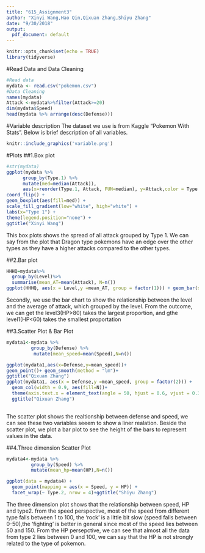 ```yaml
---
title: "615_Assignment3"
author: "Xinyi Wang,Hao Qin,Qixuan Zhang,Shiyu Zhang"
date: "9/30/2018"
output:
  pdf_document: default
---
```


```r
knitr::opts_chunk$set(echo = TRUE)
library(tidyverse)
```

#Read Data and Data Cleaning 
```r
#Read data
mydata <- read.csv("pokemon.csv")
#Data Cleaning 
names(mydata)
Attack <-mydata%>%filter(Attack>=20)
dim(mydata$Speed)
head(mydata %>% arrange(desc(Defense)))
```

#Variable description
The dataset we use is from Kaggle "Pokemon With Stats". Below is brief description of all variables.
```r
knitr::include_graphics('variable.png')
```


#Plots
##1.Box plot
```r
#str(mydata)
ggplot(mydata %>% 
      group_by(Type.1) %>%
      mutate(med=median(Attack)),
      aes(x=reorder(Type.1, Attack, FUN=median), y=Attack,color = Type.1)) +
coord_flip() +
geom_boxplot(aes(fill=med)) +
scale_fill_gradient(low="white", high="white") +
labs(x="Type 1") +
theme(legend.position="none") +
ggtitle("Xinyi Wang")  
```

This box plots shows the spread of all attack grouped by Type 1. We can say from the plot that Dragon type pokemons have an edge over the other types as they have a higher attacks compared to the other types.

##2.Bar plot
```r

HHHQ=mydata%>%
  group_by(Level)%>%
  summarise(mean_AT=mean(Attack), N=n())
ggplot(HHHQ, aes(x = Level,y =mean_AT, group = factor(1))) + geom_bar(stat = "identity", width = 0.5, aes(fill=N))+theme(axis.text.x = element_text(angle = 45, hjust = 0.5, vjust = 0.5))+ggtitle("Hao Qin")
```

Secondly, we use the bar chart to show the relationship between the level and the average of attack, which grouped by the level. From the outcome, we can get the level3(HP>80) takes the largest proportion, and gthe level1(HP<60) takes the smallest proportation

##3.Scatter Plot & Bar Plot
```r

mydata1<-mydata %>%
         group_by(Defense) %>%
          mutate(mean_speed=mean(Speed),N=n())

ggplot(mydata1,aes(x=Defense,y=mean_speed))+
geom_point()+ geom_smooth(method = "lm")+
ggtitle("Qixuan Zhang")  
ggplot(mydata1, aes(x = Defense,y =mean_speed, group = factor(2))) +
  geom_col(width = 0.9, aes(fill=N))+
  theme(axis.text.x = element_text(angle = 50, hjust = 0.6, vjust = 0.3))+
  ggtitle("Qixuan Zhang")
  
```

The scatter plot shows the realtionship between defense and speed, we can see these two variables seeem to show a liner realation. Beside the scatter plot, we plot a bar plot to see the height of the bars to represent values in the data.

##4.Three dimension Scatter Plot
```r
mydata4<-mydata %>%
         group_by(Speed) %>%
         mutate(mean_hp=mean(HP),N=n())

ggplot(data = mydata4) + 
  geom_point(mapping = aes(x = Speed, y = HP)) + 
  facet_wrap(~ Type.2, nrow = 4)+ggtitle("Shiyu Zhang")
```

The three dimension plot shows that the relationship between speed, HP and type2. from the speed 
perspective, most of the speed from different type falls between 1 to 100, the 'rock' is a little 
bit slow (speed falls between 0-50),the 'fighting' is better in general since most of the speed 
lies between 50 and 150.
From the HP persepctive, we can see that almost all the data from type 2 lies between 0 and 100,
we can say that the HP is not strongly related to the type of pokemon.